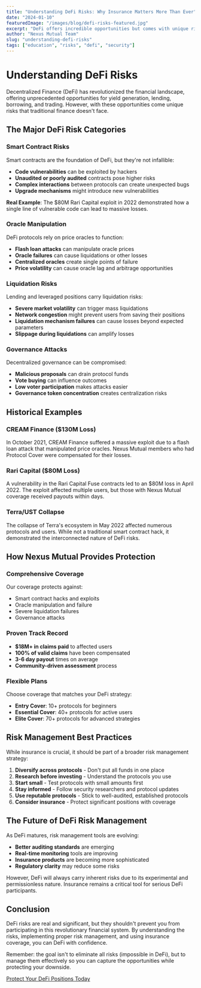 ```yaml
---
title: "Understanding DeFi Risks: Why Insurance Matters More Than Ever"
date: "2024-01-10"
featuredImage: "/images/blog/defi-risks-featured.jpg"
excerpt: "DeFi offers incredible opportunities but comes with unique risks. Learn about the main threats to your crypto assets and how to protect yourself."
author: "Nexus Mutual Team"
slug: "understanding-defi-risks"
tags: ["education", "risks", "defi", "security"]
---
```


# Understanding DeFi Risks

Decentralized Finance (DeFi) has revolutionized the financial landscape, offering unprecedented opportunities for yield generation, lending, borrowing, and trading. However, with these opportunities come unique risks that traditional finance doesn't face.

## The Major DeFi Risk Categories

### Smart Contract Risks

Smart contracts are the foundation of DeFi, but they're not infallible:

- **Code vulnerabilities** can be exploited by hackers
- **Unaudited or poorly audited** contracts pose higher risks
- **Complex interactions** between protocols can create unexpected bugs
- **Upgrade mechanisms** might introduce new vulnerabilities

**Real Example**: The $80M Rari Capital exploit in 2022 demonstrated how a single line of vulnerable code can lead to massive losses.

### Oracle Manipulation

DeFi protocols rely on price oracles to function:

- **Flash loan attacks** can manipulate oracle prices
- **Oracle failures** can cause liquidations or other losses
- **Centralized oracles** create single points of failure
- **Price volatility** can cause oracle lag and arbitrage opportunities

### Liquidation Risks

Lending and leveraged positions carry liquidation risks:

- **Severe market volatility** can trigger mass liquidations
- **Network congestion** might prevent users from saving their positions
- **Liquidation mechanism failures** can cause losses beyond expected parameters
- **Slippage during liquidations** can amplify losses

### Governance Attacks

Decentralized governance can be compromised:

- **Malicious proposals** can drain protocol funds
- **Vote buying** can influence outcomes
- **Low voter participation** makes attacks easier
- **Governance token concentration** creates centralization risks

## Historical Examples

### CREAM Finance ($130M Loss)
In October 2021, CREAM Finance suffered a massive exploit due to a flash loan attack that manipulated price oracles. Nexus Mutual members who had Protocol Cover were compensated for their losses.

### Rari Capital ($80M Loss)
A vulnerability in the Rari Capital Fuse contracts led to an $80M loss in April 2022. The exploit affected multiple users, but those with Nexus Mutual coverage received payouts within days.

### Terra/UST Collapse
The collapse of Terra's ecosystem in May 2022 affected numerous protocols and users. While not a traditional smart contract hack, it demonstrated the interconnected nature of DeFi risks.

## How Nexus Mutual Provides Protection

### Comprehensive Coverage
Our coverage protects against:
- Smart contract hacks and exploits
- Oracle manipulation and failure
- Severe liquidation failures
- Governance attacks

### Proven Track Record
- **$18M+ in claims paid** to affected users
- **100% of valid claims** have been compensated
- **3-6 day payout** times on average
- **Community-driven assessment** process

### Flexible Plans
Choose coverage that matches your DeFi strategy:
- **Entry Cover**: 10+ protocols for beginners
- **Essential Cover**: 40+ protocols for active users  
- **Elite Cover**: 70+ protocols for advanced strategies

## Risk Management Best Practices

While insurance is crucial, it should be part of a broader risk management strategy:

1. **Diversify across protocols** - Don't put all funds in one place
2. **Research before investing** - Understand the protocols you use
3. **Start small** - Test protocols with small amounts first
4. **Stay informed** - Follow security researchers and protocol updates
5. **Use reputable protocols** - Stick to well-audited, established protocols
6. **Consider insurance** - Protect significant positions with coverage

## The Future of DeFi Risk Management

As DeFi matures, risk management tools are evolving:

- **Better auditing standards** are emerging
- **Real-time monitoring** tools are improving
- **Insurance products** are becoming more sophisticated
- **Regulatory clarity** may reduce some risks

However, DeFi will always carry inherent risks due to its experimental and permissionless nature. Insurance remains a critical tool for serious DeFi participants.

## Conclusion

DeFi risks are real and significant, but they shouldn't prevent you from participating in this revolutionary financial system. By understanding the risks, implementing proper risk management, and using insurance coverage, you can DeFi with confidence.

Remember: the goal isn't to eliminate all risks (impossible in DeFi), but to manage them effectively so you can capture the opportunities while protecting your downside.

[Protect Your DeFi Positions Today](https://app.nexusmutual.io/cover) 